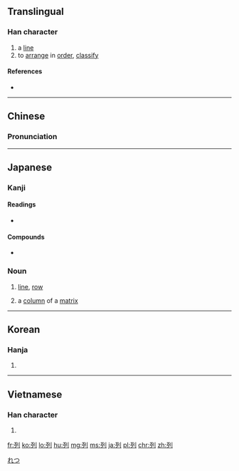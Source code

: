 ==Translingual==

===Han character===
{{Han char|rn=18|rad=刀|as=04|sn=6|four=1220<sub>0</sub>|canj=一弓中弓 (MNLN)|ids=⿰[[歹]][[刂]]}}

# a [[line]]
# to [[arrange]] in [[order]], [[classify]]

====References====
* {{Han ref|kx=0137.260|dkj=01901|dj=0309.130|hdz=10325.050|uh=5217|ud=21015|bh=A643|bd=42563}}

----

==Chinese==
{{zh-forms}}

===Pronunciation===
{{zh-pron
|m=liè
|c=lit6
|h=pfs=lie̍t
|mn=lia̍t
|mc=y
|oc=y
|ma=
|cat=n,v}}

----

==Japanese==

===Kanji===
{{ja-kanji|grade=3|rs=刀04}}

====Readings====
* {{ja-readings|goon=[[れち]] (rechi)|kanon=[[れつ]] (retsu)|on=[[れい]] (rei)|kun=[[つらねる]] (tsuraneru)}}

====Compounds====
{{ja-kanjitab|れつ|yomi=o}}
* {{l|ja|列島|tr=[[れっとう]], [[rettō]]}}

===Noun===
{{ja-noun|れつ}}

# [[line]], [[row]]
# {{context|mathematics|lang=ja}} a [[column]] of a [[matrix]]

[[Category:ja:Mathematics|れつ]]

----

==Korean==

===Hanja===
{{ko-hanja|hangeul=렬|rv=ryeol|mr=ryŏl}}

# {{defn|lang=ko|sort=刀04}}

----

==Vietnamese==

===Han character===
{{vi-hantu|[[liệt]], [[lít]], [[lịt]], [[lướt]], [[rịt]], [[lệch]], [[loẹt]], [[rệt]], [[riệt]], [[rít]]|rs=刀04}}

# {{defn|lang=vi|sort=刀04}}

[[fr:列]]
[[ko:列]]
[[lo:列]]
[[hu:列]]
[[mg:列]]
[[ms:列]]
[[ja:列]]
[[pl:列]]
[[chr:列]]
[[zh:列]]